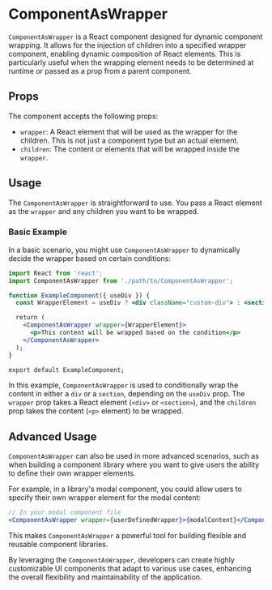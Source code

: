 # ComponentAsWrapper

`ComponentAsWrapper` is a React component designed for dynamic component wrapping. It allows for the injection of children into a specified wrapper component, enabling dynamic composition of React elements. This is particularly useful when the wrapping element needs to be determined at runtime or passed as a prop from a parent component.

## Props

The component accepts the following props:

- `wrapper`: A React element that will be used as the wrapper for the children. This is not just a component type but an actual element.
- `children`: The content or elements that will be wrapped inside the `wrapper`.

## Usage

The `ComponentAsWrapper` is straightforward to use. You pass a React element as the `wrapper` and any children you want to be wrapped.

### Basic Example

In a basic scenario, you might use `ComponentAsWrapper` to dynamically decide the wrapper based on certain conditions:

```jsx
import React from 'react';
import ComponentAsWrapper from './path/to/ComponentAsWrapper';

function ExampleComponent({ useDiv }) {
  const WrapperElement = useDiv ? <div className="custom-div"> : <section className="custom-section">;

  return (
    <ComponentAsWrapper wrapper={WrapperElement}>
      <p>This content will be wrapped based on the condition</p>
    </ComponentAsWrapper>
  );
}

export default ExampleComponent;
```

In this example, `ComponentAsWrapper` is used to conditionally wrap the content in either a `div` or a `section`, depending on the `useDiv` prop. The `wrapper` prop takes a React element (`<div>` or `<section>`), and the `children` prop takes the content (`<p>` element) to be wrapped.

## Advanced Usage

`ComponentAsWrapper` can also be used in more advanced scenarios, such as when building a component library where you want to give users the ability to define their own wrapper elements.

For example, in a library's modal component, you could allow users to specify their own wrapper element for the modal content:

```jsx
// In your modal component file
<ComponentAsWrapper wrapper={userDefinedWrapper}>{modalContent}</ComponentAsWrapper>
```

This makes `ComponentAsWrapper` a powerful tool for building flexible and reusable component libraries.

By leveraging the `ComponentAsWrapper`, developers can create highly customizable UI components that adapt to various use cases, enhancing the overall flexibility and maintainability of the application.
